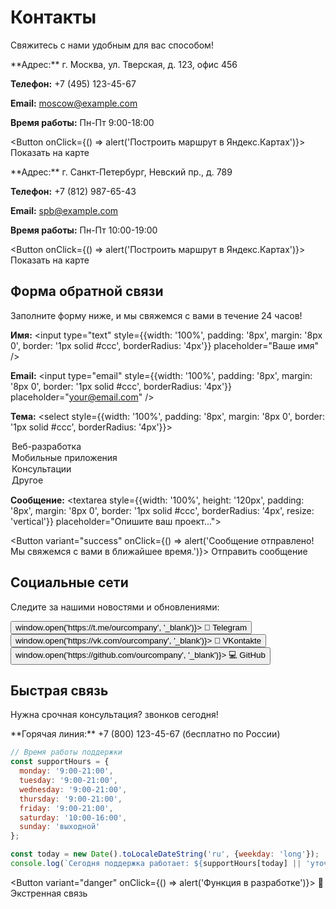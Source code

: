 # Контакты

Свяжитесь с нами удобным для вас способом!

<div style={{display: 'grid', gridTemplateColumns: 'repeat(auto-fit, minmax(300px, 1fr))', gap: '30px', margin: '30px 0'}}>

<Card title="📍 Офис в Москве">
**Адрес:** г. Москва, ул. Тверская, д. 123, офис 456

**Телефон:** +7 (495) 123-45-67

**Email:** moscow@example.com

**Время работы:** Пн-Пт 9:00-18:00

<Button onClick={() => alert('Построить маршрут в Яндекс.Картах')}>
  Показать на карте
</Button>
</Card>

<Card title="📍 Офис в СПб">
**Адрес:** г. Санкт-Петербург, Невский пр., д. 789

**Телефон:** +7 (812) 987-65-43

**Email:** spb@example.com

**Время работы:** Пн-Пт 10:00-19:00

<Button onClick={() => alert('Построить маршрут в Яндекс.Картах')}>
  Показать на карте
</Button>
</Card>

</div>

## Форма обратной связи

<Alert type="info">
Заполните форму ниже, и мы свяжемся с вами в течение 24 часов!
</Alert>

<Card title="✉️ Напишите нам">

**Имя:** <input type="text" style={{width: '100%', padding: '8px', margin: '8px 0', border: '1px solid #ccc', borderRadius: '4px'}} placeholder="Ваше имя" />

**Email:** <input type="email" style={{width: '100%', padding: '8px', margin: '8px 0', border: '1px solid #ccc', borderRadius: '4px'}} placeholder="your@email.com" />

**Тема:** 
<select style={{width: '100%', padding: '8px', margin: '8px 0', border: '1px solid #ccc', borderRadius: '4px'}}>
  <option>Веб-разработка</option>
  <option>Мобильные приложения</option>
  <option>Консультации</option>
  <option>Другое</option>
</select>

**Сообщение:** <textarea style={{width: '100%', height: '120px', padding: '8px', margin: '8px 0', border: '1px solid #ccc', borderRadius: '4px', resize: 'vertical'}} placeholder="Опишите ваш проект..."></textarea>

<Button variant="success" onClick={() => alert('Сообщение отправлено! Мы свяжемся с вами в ближайшее время.')}>
  Отправить сообщение
</Button>

</Card>

## Социальные сети

Следите за нашими новостями и обновлениями:

<div style={{display: 'flex', gap: '10px', margin: '20px 0'}}>
  <Button onClick={() => window.open('https://t.me/ourcompany', '_blank')}>
    📱 Telegram
  </Button>
  <Button onClick={() => window.open('https://vk.com/ourcompany', '_blank')}>
    🎵 VKontakte
  </Button>
  <Button onClick={() => window.open('https://github.com/ourcompany', '_blank')}>
    💻 GitHub
  </Button>
</div>

## Быстрая связь

Нужна срочная консультация? <Counter /> звонков сегодня!

<Alert type="warning">
**Горячая линия:** +7 (800) 123-45-67 (бесплатно по России)
</Alert>

```javascript
// Время работы поддержки
const supportHours = {
  monday: '9:00-21:00',
  tuesday: '9:00-21:00', 
  wednesday: '9:00-21:00',
  thursday: '9:00-21:00',
  friday: '9:00-21:00',
  saturday: '10:00-16:00',
  sunday: 'выходной'
};

const today = new Date().toLocaleDateString('ru', {weekday: 'long'});
console.log(`Сегодня поддержка работает: ${supportHours[today] || 'уточняйте'}`);
```

<Button variant="danger" onClick={() => alert('Функция в разработке')}>
  🚨 Экстренная связь
</Button>